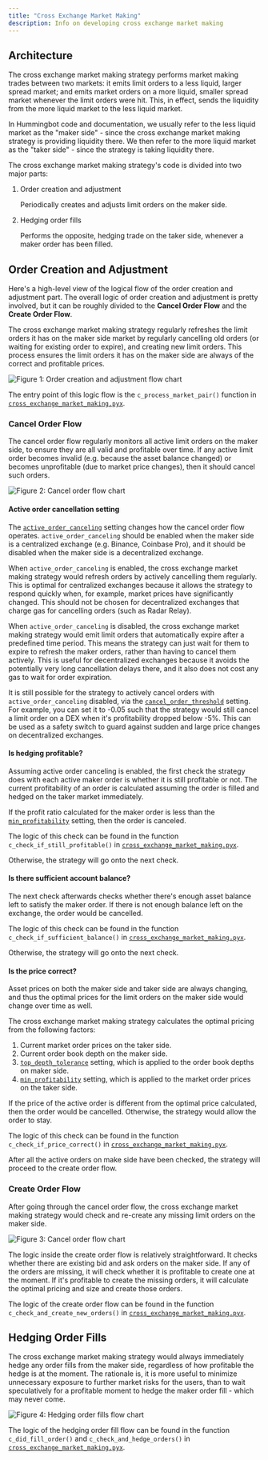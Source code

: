 ```yaml
---
title: "Cross Exchange Market Making"
description: Info on developing cross exchange market making
---
```


## Architecture

The cross exchange market making strategy performs market making trades between two markets: it emits limit orders to a less liquid, larger spread market; and emits market orders on a more liquid, smaller spread market whenever the limit orders were hit. This, in effect, sends the liquidity from the more liquid market to the less liquid market.

In Hummingbot code and documentation, we usually refer to the less liquid market as the "maker side" - since the cross exchange market making strategy is providing liquidity there. We then refer to the more liquid market as the "taker side" - since the strategy is taking liquidity there.

The cross exchange market making strategy's code is divided into two major parts:

1.  Order creation and adjustment

    Periodically creates and adjusts limit orders on the maker side.

2.  Hedging order fills

    Performs the opposite, hedging trade on the taker side, whenever a maker order has been filled.

## Order Creation and Adjustment

Here's a high-level view of the logical flow of the order creation and adjustment part. The overall logic of order creation and adjustment is pretty involved, but it can be roughly divided to the **Cancel Order Flow** and the **Create Order Flow**.

The cross exchange market making strategy regularly refreshes the limit orders it has on the maker side market by regularly cancelling old orders (or waiting for existing order to expire), and creating new limit orders. This process ensures the limit orders it has on the maker side are always of the correct and profitable prices.

![Figure 1: Order creation and adjustment flow chart](/img/xemm-flowchart-1.svg)

The entry point of this logic flow is the `c_process_market_pair()` function in [`cross_exchange_market_making.pyx`](https://github.com/CoinAlpha/hummingbot/blob/master/hummingbot/strategy/cross_exchange_market_making/cross_exchange_market_making.pyx).

### Cancel Order Flow

The cancel order flow regularly monitors all active limit orders on the maker side, to ensure they are all valid and profitable over time. If any active limit order becomes invalid (e.g. because the asset balance changed) or becomes unprofitable (due to market price changes), then it should cancel such orders.

![Figure 2: Cancel order flow chart](/img/xemm-flowchart-2.svg)

#### Active order cancellation setting

The [`active_order_canceling`](/strategies/cross-exchange-market-making/#active_order_canceling) setting changes how the cancel order flow operates. `active_order_canceling` should be enabled when the maker side is a centralized exchange (e.g. Binance, Coinbase Pro), and it should be disabled when the maker side is a decentralized exchange.

When `active_order_canceling` is enabled, the cross exchange market making strategy would refresh orders by actively cancelling them regularly. This is optimal for centralized exchanges because it allows the strategy to respond quickly when, for example, market prices have significantly changed. This should not be chosen for decentralized exchanges that charge gas for cancelling orders (such as Radar Relay).

When `active_order_canceling` is disabled, the cross exchange market making strategy would emit limit orders that automatically expire after a predefined time period. This means the strategy can just wait for them to expire to refresh the maker orders, rather than having to cancel them actively. This is useful for decentralized exchanges because it avoids the potentially very long cancellation delays there, and it also does not cost any gas to wait for order expiration.

It is still possible for the strategy to actively cancel orders with `active_order_canceling` disabled, via the [`cancel_order_threshold`](/strategies/cross-exchange-market-making/#cancel_order_threshold) setting. For example, you can set it to -0.05 such that the strategy would still cancel a limit order on a DEX when it's profitability dropped below -5%. This can be used as a safety switch to guard against sudden and large price changes on decentralized exchanges.

#### Is hedging profitable?

Assuming active order canceling is enabled, the first check the strategy does with each active maker order is whether it is still profitable or not. The current profitability of an order is calculated assuming the order is filled and hedged on the taker market immediately.

If the profit ratio calculated for the maker order is less than the [`min_profitability`](/strategies/cross-exchange-market-making/#min_profitability) setting, then the order is canceled.

The logic of this check can be found in the function `c_check_if_still_profitable()` in [`cross_exchange_market_making.pyx`](https://github.com/CoinAlpha/hummingbot/blob/master/hummingbot/strategy/cross_exchange_market_making/cross_exchange_market_making.pyx).

Otherwise, the strategy will go onto the next check.

#### Is there sufficient account balance?

The next check afterwards checks whether there's enough asset balance left to satisfy the maker order. If there is not enough balance left on the exchange, the order would be cancelled.

The logic of this check can be found in the function `c_check_if_sufficient_balance()` in [`cross_exchange_market_making.pyx`](https://github.com/CoinAlpha/hummingbot/blob/master/hummingbot/strategy/cross_exchange_market_making/cross_exchange_market_making.pyx).

Otherwise, the strategy will go onto the next check.

#### Is the price correct?

Asset prices on both the maker side and taker side are always changing, and thus the optimal prices for the limit orders on the maker side would change over time as well.

The cross exchange market making strategy calculates the optimal pricing from the following factors:

1.  Current market order prices on the taker side.
2.  Current order book depth on the maker side.
3.  [`top_depth_tolerance`](/strategies/cross-exchange-market-making/#top_depth_tolerance) setting, which is applied to the order book depths on maker side.
4.  [`min_profitability`](/strategies/cross-exchange-market-making/#min_profitability) setting, which is applied to the market order prices on the taker side.

If the price of the active order is different from the optimal price calculated, then the order would be cancelled. Otherwise, the strategy would allow the order to stay.

The logic of this check can be found in the function `c_check_if_price_correct()` in [`cross_exchange_market_making.pyx`](https://github.com/CoinAlpha/hummingbot/blob/master/hummingbot/strategy/cross_exchange_market_making/cross_exchange_market_making.pyx).

After all the active orders on make side have been checked, the strategy will proceed to the create order flow.

### Create Order Flow

After going through the cancel order flow, the cross exchange market making strategy would check and re-create any missing limit orders on the maker side.

![Figure 3: Cancel order flow chart](/img/xemm-flowchart-3.svg)

The logic inside the create order flow is relatively straightforward. It checks whether there are existing bid and ask orders on the maker side. If any of the orders are missing, it will check whether it is profitable to create one at the moment. If it's profitable to create the missing orders, it will calculate the optimal pricing and size and create those orders.

The logic of the create order flow can be found in the function `c_check_and_create_new_orders()` in [`cross_exchange_market_making.pyx`](https://github.com/CoinAlpha/hummingbot/blob/master/hummingbot/strategy/cross_exchange_market_making/cross_exchange_market_making.pyx).

## Hedging Order Fills

The cross exchange market making strategy would always immediately hedge any order fills from the maker side, regardless of how profitable the hedge is at the moment. The rationale is, it is more useful to minimize unnecessary exposure to further market risks for the users, than to wait speculatively for a profitable moment to hedge the maker order fill - which may never come.

![Figure 4: Hedging order fills flow chart](/img/xemm-flowchart-4.svg)

The logic of the hedging order fill flow can be found in the function `c_did_fill_order()` and `c_check_and_hedge_orders()` in [`cross_exchange_market_making.pyx`](https://github.com/CoinAlpha/hummingbot/blob/master/hummingbot/strategy/cross_exchange_market_making/cross_exchange_market_making.pyx).
